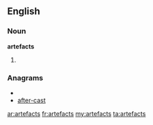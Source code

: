 ==English==

===Noun===
'''artefacts'''

# {{plural of|[[artefact]]}}

===Anagrams===
* {{alphagram|aacefrstt}}
* [[after-cast#English|after-cast]]

[[ar:artefacts]]
[[fr:artefacts]]
[[my:artefacts]]
[[ta:artefacts]]